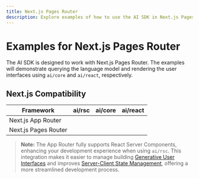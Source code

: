 ```yaml
---
title: Next.js Pages Router
description: Explore examples of how to use the AI SDK in Next.js Pages Router.
---
```


# Examples for Next.js Pages Router

The AI SDK is designed to work with Next.js Pages Router. The examples will demonstrate querying the language model and rendering the user interfaces using `ai/core` and `ai/react`, respectively.

## Next.js Compatibility

| Framework            | ai/rsc   | ai/core  | ai/react |
| -------------------- | -------- | -------- | -------- |
| Next.js App Router   | <Check/> | <Check/> | <Check/> |
| Next.js Pages Router | <Cross/> | <Check/> | <Check/> |

> **Note:** The App Router fully supports React Server Components, enhancing your development experience when using `ai/rsc`. This integration makes it easier to manage building [Generative User Interfaces](/docs/ai-sdk-rsc) and improves [Server-Client State Management](/docs/ai-sdk-rsc/generative-ui-state), offering a more streamlined development process.
